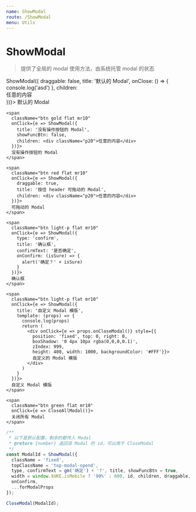 ```yaml
---
name: ShowModal
route: /ShowModal
menu: Utils
---
```



# ShowModal

> 提供了全局的 modal 使用方法，由系统托管 modal 的状态

<Playground>
  <div>
    <span
      className="btn theme flat mr10"
      onClick={e => ShowModal({
        draggable: false,
        title: '默认的 Modal',
        onClose: () => {
          console.log('asd')
        },
        children: <div className="p20">任意的内容</div>
      })}>
      默认的 Modal
    </span>

    <span
      className="btn gold flat mr10"
      onClick={e => ShowModal({
        title: '没有操作按钮的 Modal',
        showFuncBtn: false,
        children: <div className="p20">任意的内容</div>
      })}>
      没有操作按钮的 Modal
    </span>

    <span
      className="btn red flat mr10"
      onClick={e => ShowModal({
        draggable: true,
        title: '按住 header 可拖动的 Modal',
        children: <div className="p20">任意的内容</div>
      })}>
      可拖动的 Modal
    </span>

    <span
      className="btn light-p flat mr10"
      onClick={e => ShowModal({
        type: 'confirm',
        title: '确认框',
        confirmText: '是否确定',
        onConfirm: (isSure) => {
          alert('确定？' + isSure)
        }
      })}>
      确认框
    </span>

    <span
      className="btn light-p flat mr10"
      onClick={e => ShowModal({
        title: '自定义 Modal 模版',
        template: (props) => {
          console.log(props)
          return (
            <div onClick={e => props.onCloseModal()} style={{
              position: 'fixed', top: 0, right: 0,
              boxShadow: '0 4px 10px rgba(0,0,0,0.1)',
              zIndex: 999,
              height: 400, width: 1000, backgroundColor: '#FFF'}}>
              自定义的 Modal 模版
            </div>
          )
        }
      })}>
      自定义 Modal 模版
    </span>

    <span
      className="btn green flat mr10"
      onClick={e => CloseAllModal()}>
      关闭所有 Modal
    </span>
  </div>
</Playground>

```js
/**
 * 以下是默认配置，剩余的都传入 Modal
 * @return {number} 返回该 Modal 的 id，可以用于 CloseModal
 */
const ModalId = ShowModal({
  className = 'fixed',
  topClassName = 'top-modal-opend',
  type, confirmText = gm('确定') + '?', title, showFuncBtn = true,
  width = window.$UKE.isMobile ? '90%' : 600, id, children, draggable,
  onConfirm,
  ...forModalProps
});

CloseModal(ModalId);
```